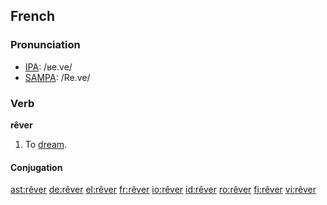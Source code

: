 ==French==

===Pronunciation===
*[[w:IPA|IPA]]: /ʁe.ve/
*[[w:SAMPA|SAMPA]]: /Re.ve/

===Verb===
'''rêver'''
# To [[dream]].

====Conjugation====
{{fr-conj-er|rêv|avoir|cat=rever}}

[[ast:rêver]]
[[de:rêver]]
[[el:rêver]]
[[fr:rêver]]
[[io:rêver]]
[[id:rêver]]
[[ro:rêver]]
[[fi:rêver]]
[[vi:rêver]]